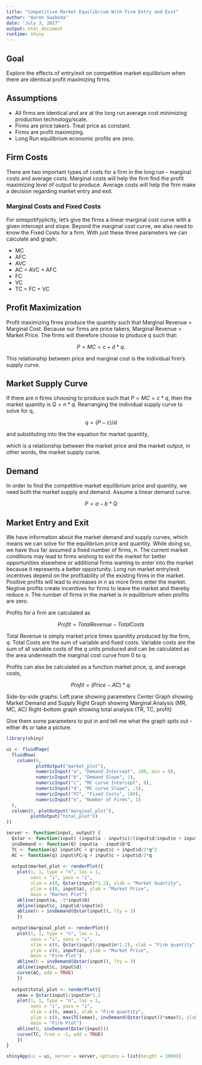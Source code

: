 ```yaml
---
title: "Competitive Market Equilibrium With Firm Entry and Exit"
author: "Aaron Swoboda"
date: "July 3, 2017"
output: html_document
runtime: shiny
---
```


## Goal

Explore the effects of entry/exit on competitive market equilibrium when there are identical profit maximizing firms.

## Assumptions

* All firms are identical and are at the long run average cost minimizing production technology/scale.
* Firms are price takers. Treat price as constant.
* Firms are profit maximizing.
* Long Run equilibrium economic profits are zero.

## Firm Costs

There are two important types of costs for a firm in the long run - marginal costs and average costs. Marginal costs will help the firm find the profit maximizing level of output to produce. Average costs will help the firm make a decision regarding market entry and exit.

### Marginal Costs and Fixed Costs

For simspotifyplicity, let's give the firms a linear marginal cost curve with a given intercept and slope. Beyond the marginal cost curve, we also need to know the Fixed Costs for a firm. With just these three parameters we can calculate and graph:

* MC
* AFC
* AVC
* AC = AVC + AFC
* FC
* VC
* TC = FC + VC

## Profit Maximization

Profit maximizing firms produce the quantity such that Marginal Revenue = Marginal Cost. Because our firms are price takers, Marginal Revenue = Market Price. The firms will therefore choose to produce q such that:

$$P = MC = c + d*q.$$

This relationship between price and marginal cost is the individual firm's supply curve. 

## Market Supply Curve

If there are $n$ firms choosing to produce such that $P = MC = c*q$, then the market quantity is $Q = n*q$. Rearranging the individual supply curve to solve for q,

$$
q = (P-c)/d
$$ 

and substituting into the the equation for market quantity,

\begin{aligned}
Q &= n*q \\
& = n*(P-c)/d,
\end{aligned}

which is a relationship between the market price and the market output, in other words, the market supply curve.

## Demand

In order to find the competitive market equilibrium price and quantity, we need both the market supply and demand. Assume a linear demand curve.

$$P = a - b*Q$$

## Market Entry and Exit

We have information about the market demand and supply curves, which means we can solve for the equilibrium price and quantity. While doing so, we have thus far assumed a fixed number of firms, $n$. The current market conditions may lead to firms wishing to exit the market for better opportunities elsewhere or additional firms wanting to enter into the market because it represents a better opportunity. Long run market entry/exit incentives depend on the profitability of the existing firms in the market. Positive profits will lead to increases in $n$ as more firms enter the market. Negtive profits create incentives for firms to leave the market and thereby reduce $n$. The number of firms in the market is in equilibrium when profits are zero.

Profits for a firm are calculated as 

$$Profit = Total Revenue - Total Costs$$

Total Revenue is simply market price times quanitity produced by the firm, $q$. Total Costs are the sum of variable and fixed costs. Variable costs are the sum of all variable costs of the $q$ units produced and can be calculated as the area underneath the marginal cost curve from 0 to $q$.

Profits can also be calculated as a function market price, $q$, and average costs,

$$Profit = (Price - AC)*q.$$


Side-by-side graphs:
Left pane showing parameters
Center Graph showing Market Demand and Supply
Right Graph showing Marginal Analysis (MR, MC, AC)
Right-bottom graph showing total analysis (TR, TC, profit)

Give them some parameters to put in and tell me what the graph spits out - either #s or take a picture.

```r
library(shiny)

ui <- fluidPage(
  fluidRow(
    column(6, 
           plotOutput("market_plot"),
           numericInput("a", "Demand Intercept", 100, min = 0),
           numericInput("b", "Demand Slope", 2),
           numericInput("c", "MC curve Intercept", 0),
           numericInput("d", "MC curve Slope", .5),
           numericInput("FC", "Fixed Costs", 100),
           numericInput("n", "Number of Firms", 1)
  ),
  column(6, plotOutput("marginal_plot"),
         plotOutput("total_plot"))
))

server <- function(input, output) {
  Qstar <- function(input) (input$a - input$c)/(input$d/input$n + input$b)
  invDemand <- function(Q) input$a - input$b*Q
  TC <- function(q) input$FC + q*input$c + input$d/2*q^2
  AC <- function(q) input$FC/q + input$c + input$d/2*q
  
  output$market_plot <- renderPlot({ 
    plot(1, 1, type = "n", las = 1,
         xaxs = "i", yaxs = "i",
         xlim = c(0, Qstar(input)*1.2), xlab = "Market Quantity",
         ylim = c(0, input$a), ylab = "Market Price",
         main = "Market Plot")
    abline(input$a, -1*input$b)
    abline(input$c, input$d/input$n)
    abline(h = invDemand(Qstar(input)), lty = 3)
    })
  
  output$marginal_plot <- renderPlot({
    plot(1, 1, type = "n", las = 1,
         xaxs = "i", yaxs = "i",
         xlim = c(0, Qstar(input)/input$n*1.2), xlab = "Firm quantity",
         ylim = c(0, input$a), ylab = "Market Price",
         main = "Firm Plot")
    abline(h = invDemand(Qstar(input)), lty = 3)
    abline(input$c, input$d)
    curve(AC, add = TRUE)
    })
  
  output$total_plot <- renderPlot({
    xmax = Qstar(input)/input$n*1.2
    plot(1, 1, type = "n", las = 1,
         xaxs = "i", yaxs = "i",
         xlim = c(0, xmax), xlab = "Firm quantity",
         ylim = c(0, max(TC(xmax), invDemand(Qstar(input))*xmax)), ylab = "$",
         main = "Firm Plot")
    abline(0, invDemand(Qstar(input)))
    curve(TC, from = -1, add = TRUE)
    })
}

shinyApp(ui = ui, server = server, options = list(height = 1000))
```

